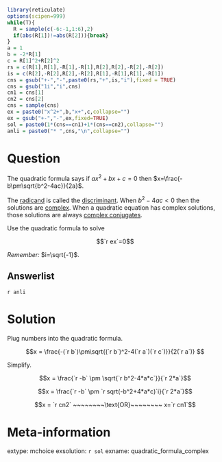 ```r
library(reticulate)
options(scipen=999)
while(T){
  R = sample(c(-6:-1,1:6),2)
  if(abs(R[1])!=abs(R[2])){break}
}
a = 1
b = -2*R[1]
c = R[1]^2+R[2]^2
rs = c(R[1],R[1],-R[1],-R[1],R[2],R[2],-R[2],-R[2])
is = c(R[2],-R[2],R[2],-R[2],R[1],-R[1],R[1],-R[1])
cns = gsub("+-","-",paste0(rs,"+",is,"i"),fixed = TRUE)
cns = gsub("1i","i",cns)
cn1 = cns[1]
cn2 = cns[2]
cns = sample(cns)
ex = paste0("x^2+",b,"x+",c,collapse="")
ex = gsub("+-","-",ex,fixed=TRUE)
sol = paste0(1*(cns==cn1)+1*(cns==cn2),collapse="")
anli = paste0("* ",cns,"\n",collapse="")
```


Question
========

The quadratic formula says if $ax^2+bx+c=0$ then $x=\frac{-b\pm\sqrt{b^2-4ac}}{2a}$.

The [radicand](https://en.wiktionary.org/wiki/radicand) is called the [discriminant](https://en.wikipedia.org/wiki/Discriminant#Degree_2). When $b^2-4ac<0$ then the solutions are [complex](https://en.wikipedia.org/wiki/Complex_number). When a quadratic equation has complex solutions, those solutions are always [complex conjugates](https://en.wikipedia.org/wiki/Complex_conjugate).

Use the quadratic formula to solve 

$$`r ex`=0$$

*Remember:* $i=\sqrt{-1}$.

Answerlist
--------
`r anli`



Solution
========

Plug numbers into the quadratic formula.

$$x = \frac{-(`r b`)\pm\sqrt{(`r b`)^2-4(`r a`)(`r c`)}}{2(`r a`)} $$

Simplify.

$$x = \frac{`r -b` \pm \sqrt{`r b^2-4*a*c`}}{`r 2*a`}$$

$$x = \frac{`r -b` \pm `r sqrt(-b^2+4*a*c)`i}{`r 2*a`}$$

$$x = `r cn2` ~~~~~~~~\text{OR}~~~~~~~~ x=`r cn1`$$


Meta-information
============
extype: mchoice
exsolution: `r sol`
exname: quadratic_formula_complex